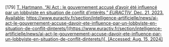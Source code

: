 \[179\]	[T. Hartmann, “AI Act : le gouvernement accusé d’avoir été influencé par un lobbyiste en situation de conflit d’intérêts,” *EURACTIV*, Dec. 21, 2023\. Available:](http://paperpile.com/b/Lj1YHA/ntOaI) [https://www.euractiv.fr/section/intelligence-artificielle/news/ai-act-le-gouvernement-accuse-davoir-ete-influence-par-un-lobbyiste-en-situation-de-conflit-dinterets/](https://www.euractiv.fr/section/intelligence-artificielle/news/ai-act-le-gouvernement-accuse-davoir-ete-influence-par-un-lobbyiste-en-situation-de-conflit-dinterets/)[. \[Accessed: Aug. 15, 2024\]](http://paperpile.com/b/Lj1YHA/ntOaI)